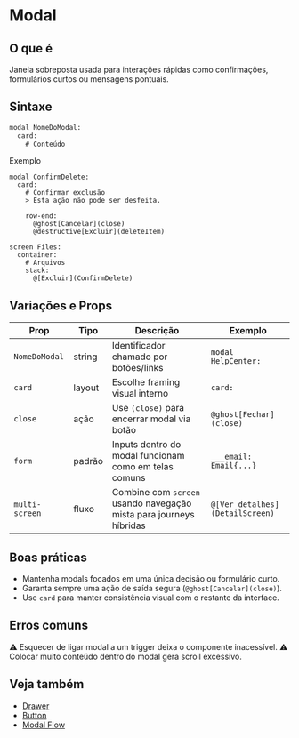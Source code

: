 # Modal

## O que é
Janela sobreposta usada para interações rápidas como confirmações, formulários curtos ou mensagens pontuais.

## Sintaxe
```proto
modal NomeDoModal:
  card:
    # Conteúdo
```

Exemplo
<DslPreview>
```dsl
modal ConfirmDelete:
  card:
    # Confirmar exclusão
    > Esta ação não pode ser desfeita.

    row-end:
      @ghost[Cancelar](close)
      @destructive[Excluir](deleteItem)

screen Files:
  container:
    # Arquivos
    stack:
      @[Excluir](ConfirmDelete)
```
</DslPreview>

## Variações e Props
| Prop | Tipo | Descrição | Exemplo |
| --- | --- | --- | --- |
| `NomeDoModal` | string | Identificador chamado por botões/links | `modal HelpCenter:` |
| `card` | layout | Escolhe framing visual interno | `card:` |
| `close` | ação | Use `(close)` para encerrar modal via botão | `@ghost[Fechar](close)` |
| `form` | padrão | Inputs dentro do modal funcionam como em telas comuns | `___email: Email{...}` |
| `multi-screen` | fluxo | Combine com `screen` usando navegação mista para journeys híbridas | `@[Ver detalhes](DetailScreen)` |

## Boas práticas
- Mantenha modals focados em uma única decisão ou formulário curto.
- Garanta sempre uma ação de saída segura (`@ghost[Cancelar](close)`).
- Use `card` para manter consistência visual com o restante da interface.

## Erros comuns
⚠ Esquecer de ligar modal a um trigger deixa o componente inacessível.
⚠ Colocar muito conteúdo dentro do modal gera scroll excessivo.

## Veja também
- [Drawer](./drawer)
- [Button](./button)
- [Modal Flow](./modal-flow)

